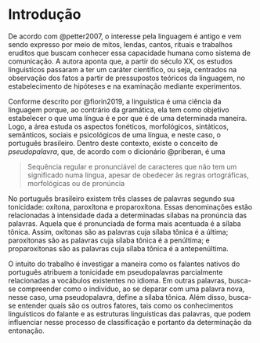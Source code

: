# Introdução {#introducao}


De acordo com @petter2007, o interesse pela linguagem é antigo e vem sendo expresso 
por meio de mitos, lendas, cantos, rituais e trabalhos eruditos que buscam conhecer
essa capacidade humana como sistema de comunicação. A autora aponta que, a partir do
século XX, os estudos linguistícos passaram a ter um caráter científico, ou seja, 
centrados na observação dos fatos a partir de pressupostos teóricos da linguagem, no
estabelecimento de hipóteses e na examinação mediante experimentos.

Conforme descrito por @fiorin2019, a linguística é uma ciência da linguagem porque,
ao contrário da gramática, ela tem como objetivo estabelecer o que uma língua é 
e por que é de uma determinada maneira. Logo, a área estuda os aspectos fonéticos,
morfológicos, sintáticos, semânticos, sociais e psicológicos de uma língua, e neste
caso, o português brasileiro. Dentro deste contexto, existe o conceito de _pseudopalavra_,
que, de acordo com o dicionário @priberan, é uma 

> Sequência regular e pronunciável de  caracteres que não tem um significado numa língua, apesar de obedecer às regras ortográficas, morfológicas ou de pronúncia

No português brasileiro existem três classes de palavras segundo sua tonicidade: 
oxítona, paroxítona e proparoxítona. Essas denominações estão relacionadas à
intensidade dada a determinadas sílabas na pronúncia das palavras. Aquela que é
pronunciada de forma mais acentuada é a sílaba tônica. Assim, oxítonas são as palavras
cuja sílaba tônica é a última; paroxítonas são as palavras cuja sílaba tônica é 
a penúltima; e proparoxítonas são as palavras cuja sílaba tônica é a 
antepenúltima.

O intuito do trabalho é investigar a maneira como os falantes nativos do 
português atribuem a tonicidade em pseudopalavras parcialmente relacionadas a vocábulos
existentes no idioma. Em outras palavras, busca-se compreender como o indivíduo,
ao se deparar com uma palavra nova, nesse caso, uma pseudopalavra, define a sílaba 
tônica. Além disso, busca-se entender quais são os outros fatores, tais como os
conhecimentos linguísticos do falante e as estruturas linguísticas das palavras, que
podem influenciar nesse processo de classificação e portanto da determinação da entonação.

